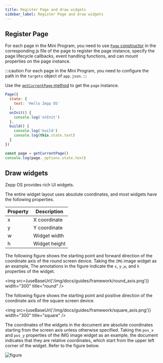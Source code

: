 ```yaml
---
title: Register Page and draw widgets
sidebar_label: Register Page and draw widgets
---
```



## Register Page

For each page in the Mini Program, you need to use [`Page` constructor](../../../reference/device-app-api/newAPI/global/Page.mdx) in the corresponding js file of the page to register the page instance, specify the page lifecycle callbacks, event handling functions, and can mount properties on the page instance.

:::caution
For each page in the Mini Program, you need to configure the path in the `targets` object of `app.json`.
:::

Use the [`getCurrentPage` method](../../../reference/device-app-api/newAPI/global/getCurrentPage.mdx) to get the `page` instance.

```js title="page.js"
Page({
  state: {
    text: 'Hello Zepp OS'
  },
  onInit() {
    console.log('onInit')
  },
  build() {
    console.log('build')
    console.log(this.state.text)
  }
})

const page = getCurrentPage()
console.log(page._options.state.text)
```

## Draw widgets

Zepp OS provides rich UI widgets.

The entire widget layout uses absolute coordinates, and most widgets have the following properties.

| Property | Description     |
| ---- | -------- |
| x    | X coordinate   |
| y    | Y coordinate   |
| w    | Widget width |
| h    | Widget height |

The following figure shows the starting point and forward direction of the coordinate axis of the round screen device. Taking the `IMG` image widget as an example, The annotations in the figure indicate the `x`, `y` ,`w`, and `h` properties of the widget.

<img
  src={useBaseUrl('/img/docs/guides/framework/round_axis.png')}
  width="300"
  title="round"
/>

The following figure shows the starting point and positive direction of the coordinate axis of the square screen device.

<img
  src={useBaseUrl('/img/docs/guides/framework/square_axis.png')}
  width="300"
  title="square"
/>

The coordinates of the widgets in the document are absolute coordinates starting from the screen axis unless otherwise specified. Taking the `pos_x` and `pos_y` properties of the IMG image widget as an example, the document indicates that they are relative coordinates, which start from the upper left corner of the widget. Refer to the figure below.

![figure](/img/api/img_pos.jpg)
